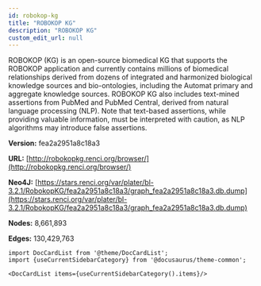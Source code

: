 ```yaml
---
id: robokop-kg
title: "ROBOKOP KG"
description: "ROBOKOP KG"
custom_edit_url: null
---
```





ROBOKOP (KG) is an open-source biomedical KG that supports the ROBOKOP application and currently contains millions of biomedical relationships derived from dozens of integrated and harmonized biological knowledge sources and bio-ontologies, including the Automat primary and aggregate knowledge sources. ROBOKOP KG also includes text-mined assertions from PubMed and PubMed Central, derived from natural language processing (NLP). Note that text-based assertions, while providing valuable information, must be interpreted with caution, as NLP algorithms may introduce false assertions.

**Version:** fea2a2951a8c18a3

**URL:** [http://robokopkg.renci.org/browser/](http://robokopkg.renci.org/browser/)

**Neo4J:** [https://stars.renci.org/var/plater/bl-3.2.1/RobokopKG/fea2a2951a8c18a3/graph_fea2a2951a8c18a3.db.dump](https://stars.renci.org/var/plater/bl-3.2.1/RobokopKG/fea2a2951a8c18a3/graph_fea2a2951a8c18a3.db.dump)

**Nodes:** 8,661,893

**Edges:** 130,429,763





```mdx-code-block
import DocCardList from '@theme/DocCardList';
import {useCurrentSidebarCategory} from '@docusaurus/theme-common';

<DocCardList items={useCurrentSidebarCategory().items}/>
```
      